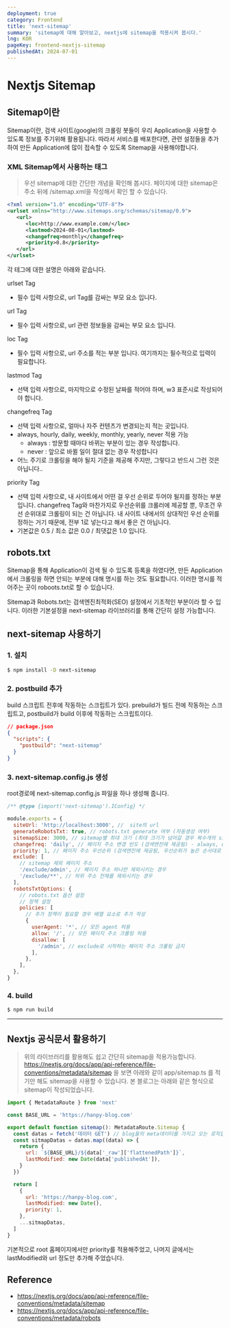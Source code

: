 ```yaml
---
deployment: true
category: Frontend
title: 'next-sitemap'
summary: 'sitemap에 대해 알아보고, nextjs에 sitemap을 적용시켜 봅시다.'
lng: KOR
pageKey: frontend-nextjs-sitemap
publishedAt: 2024-07-01
---
```


# Nextjs Sitemap

## Sitemap이란

Sitemap이란, 검색 사이트(google)의 크롤링 봇들이 우리 Application을 사용할 수 있도록 정보를 주기위해 활용됩니다. 따라서 서비스를 배포한다면, 관련 설정들을 추가하여 만든 Application에 많이 접속할 수 있도록 Sitemap을 사용해야합니다.



### XML Sitemap에서 사용하는 태그

> 우선 sitemap에 대한 간단한 개념을 확인해 봅시다. 페이지에 대한 sitemap은 주소 뒤에 /sitemap.xml을 작성해서 확인 할 수 있습니다.

```xml title="sitemap" showLineNumbers
<?xml version="1.0" encoding="UTF-8"?>
<urlset xmlns="http://www.sitemaps.org/schemas/sitemap/0.9">
   <url>
      <loc>http://www.example.com/</loc>
      <lastmod>2024-08-01</lastmod>
      <changefreq>monthly</changefreq>
      <priority>0.8</priority>
   </url>
</urlset>
```

각 테그에 대한 설명은 아래와 같습니다.


<codeline>urlset Tag</codeline>

- 필수 입력 사항으로, url Tag를 감싸는 부모 요소 입니다.


<codeline>url Tag</codeline>

- 필수 입력 사항으로, url 관련 정보들을 감싸는 부모 요소 입니다.


<codeline>loc Tag</codeline>

- 필수 입력 사항으로, url 주소를 적는 부분 입니다. 여기까지는 필수적으로 입력이 필요합니다.


<codeline>lastmod Tag</codeline>

- 선택 입력 사항으로, 마지막으로 수정된 날짜를 적어야 하며, w3 표준시로 작성되어야 합니다.


<codeline>changefreq Tag</codeline>

- 선택 입력 사항으로, 얼마나 자주 컨텐츠가 변경되는지 적는 곳입니다.
- always, hourly, daily, weekly, monthly, yearly, never 적용 가능
  - always : 방문할 때마다 바뀌는 부분이 있는 경우 작성합니다.
  - never : 앞으로 바뀔 일이 절대 없는 경우 작성합니다
- 어느 주기로 크롤링을 해야 될지 기준을 제공해 주지만, 그렇다고 반드시 그런 것은 아닙니다..


<codeline>priority Tag</codeline>

- 선택 입력 사항으로, 내 사이트에서 어떤 걸 우선 순위로 두어야 될지를 정하는 부분입니다. changefreq Tag와 마찬가지로 우선순위를 크롤러에 제공할 뿐, 무조건 우선 순위대로 크롤링이 되는 건 아닙니다. 내 사이트 내에서의 상대적인 우선 순위를 정하는 거기 때문에, 전부 1로 넣는다고 해서 좋은 건 아닙니다.
- 기본값은 0.5 / 최소 값은 0.0 / 최댓값은 1.0 입니다.

## robots.txt

Sitemap을 통해 Application이 검색 될 수 있도록 등록을 하였다면, 만든 Application에서 크롤링을 하면 안되는 부분에 대해 명시를 하는 것도 필요합니다. 이러한 명시를 적어주는 곳이 roboots.txt로 할 수 있습니다.



Sitemap과 Robots.txt는 검색엔진최적화(SEO) 설정에서 기초적인 부분이라 할 수 입니다. 이러한 기본설정을 next-sitemap 라이브러리를 통해 간단히 설정 가능합니다.



## next-sitemap 사용하기

### 1. 설치

```bash title="sitemap" showLineNumbers
$ npm install -D next-sitemap
```

### 2. postbuild 추가

build 스크립트 전후에 작동하는 스크립트가 있다.
prebuild가 빌드 전에 작동하는 스크립트고, postbuild가 build 이후에 작동하는 스크립트이다.

```json title="sitemap" showLineNumbers
// package.json
{
  "scripts": {
    "postbuild": "next-sitemap"
  }
}
```

### 3. next-sitemap.config.js 생성

root경로에 next-sitemap.config.js 파일을 하나 생성해 줍니다.

```javascript title="sitemap" showLineNumbers
/** @type {import('next-sitemap').IConfig} */

module.exports = {
  siteUrl: 'http://localhost:3000', //  site의 url
  generateRobotsTxt: true, // robots.txt generate 여부 (자동생성 여부)
  sitemapSize: 3000, // sitemap별 최대 크기 (최대 크기가 넘어갈 경우 복수개의 sitemap으로 분리됨)
  changefreq: 'daily', // 페이지 주소 변경 빈도 (검색엔진에 제공됨) - always, daily, hourly, monthly, never, weekly, yearly 중 택 1
  priority: 1, // 페이지 주소 우선순위 (검색엔진에 제공됨, 우선순위가 높은 순서대로 크롤링)
  exclude: [
    // sitemap 제외 페이지 주소
    '/exclude/admin', // 페이지 주소 하나만 제외시키는 경우
    '/exclude/**', // 하위 주소 전체를 제외시키는 경우
  ],
  robotsTxtOptions: {
    // robots.txt 옵션 설정
    // 정책 설정
    policies: [
      // 추가 정책이 필요할 경우 배열 요소로 추가 작성
      {
        userAgent: '*', // 모든 agent 허용
        allow: '/', // 모든 페이지 주소 크롤링 허용
        disallow: [
          '/admin', // exclude로 시작하는 페이지 주소 크롤링 금지
        ],
      },
    ],
  },
}
```

### 4. build

```
$ npm run build
```

---




## Nextjs 공식문서 활용하기

> 위의 라이브러리를 활용해도 쉽고 간단히 sitemap을 적용가능합니다. <codeline>https://nextjs.org/docs/app/api-reference/file-conventions/metadata/sitemap</codeline> 을 보면 아래와 같이 app/sitemap.ts 를 적기만 해도 sitemap을 사용할 수 있습니다. 본 블로그는 아래와 같은 형식으로 sitemap이 작성되었습니다.

```javascript title="sitemap" showLineNumbers
import { MetadataRoute } from 'next'

const BASE_URL = 'https://hanpy-blog.com'

export default function sitemap(): MetadataRoute.Sitemap {
  const datas = fetch('데이터 GET') // blog들의 meta데이터를 가지고 오는 로직입니다.
  const sitmapDatas = datas.map((data) => {
    return {
      url: `${BASE_URL}/${data['_raw']['flattenedPath']}`,
      lastModified: new Date(data['publishedAt']),
    }
  })

  return [
    {
      url: 'https://hanpy-blog.com',
      lastModified: new Date(),
      priority: 1,
    },
    ...sitmapDatas,
  ]
}
```



기본적으로 root 홈페이지에서만 priority를 적용해주었고, 나머지 글에서는 lastModified와 url 정도만 추가해 주었습니다.




## Reference

- https://nextjs.org/docs/app/api-reference/file-conventions/metadata/sitemap
- https://nextjs.org/docs/app/api-reference/file-conventions/metadata/robots
